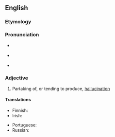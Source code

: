 ==English==

===Etymology===
{{suffix|en|hallucinate|ory}}

===Pronunciation===
* {{a|UK}} {{IPA|en|/həˈluː.sɪ.nə.tər.i/}}
* {{a|US}} {{IPA|en|/həˈluː.sɪ.nə.tɔːr.i/}}
* {{hyphenation|en|hal|lu|cin|atory}}

===Adjective===
{{en-adj}}

# Partaking of, or tending to produce, [[hallucination]]

====Translations====
{{trans-top|tending to produce hallucination}}
* Finnish: {{t|fi|hallusinatorinen}}
* Irish: {{t|ga|siabhránach}}
{{trans-mid}}
* Portuguese: {{t+|pt|alucinatório}}
* Russian: {{t+|ru|галлюцинато́рный}}
{{trans-bottom}}